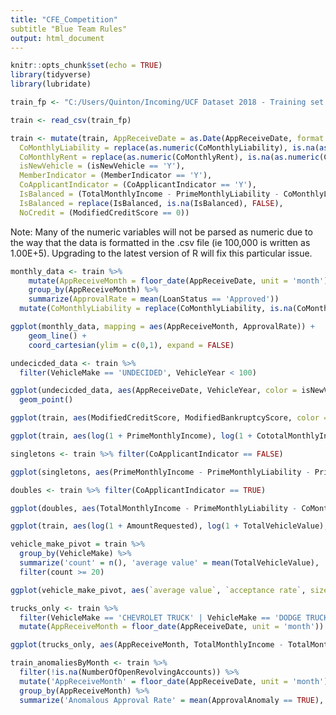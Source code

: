 ```yaml
---
title: "CFE_Competition"
subtitle "Blue Team Rules"
output: html_document
---
```


```r
knitr::opts_chunk$set(echo = TRUE)
library(tidyverse)
library(lubridate)
```

```r
train_fp <- "C:/Users/Quinton/Incoming/UCF Dataset 2018 - Training set.csv"		#The filepath of the training data
```

```r
train <- read_csv(train_fp)
```

```r
train <- mutate(train, AppReceiveDate = as.Date(AppReceiveDate, format = '%m/%d/%Y'),
  CoMonthlyLiability = replace(as.numeric(CoMonthlyLiability), is.na(as.numeric(CoMonthlyLiability)), 0),
  CoMonthlyRent = replace(as.numeric(CoMonthlyRent), is.na(as.numeric(CoMonthlyRent)), 0),
  isNewVehicle = (isNewVehicle == 'Y'),
  MemberIndicator = (MemberIndicator == 'Y'),
  CoApplicantIndicator = (CoApplicantIndicator == 'Y'),
  IsBalanced = (TotalMonthlyIncome - PrimeMonthlyLiability - CoMonthlyLiability - PrimeMonthlyRent - CoMonthlyRent - TotalMonthlyDebtBeforeLoan - EstimatedMonthlyPayment > 0),
  IsBalanced = replace(IsBalanced, is.na(IsBalanced), FALSE),
  NoCredit = (ModifiedCreditScore == 0))
```
Note: Many of the numeric variables will not be parsed as numeric due to the way that the data is formatted in the .csv file (ie 100,000 is written as 1.00E+5). Upgrading to the latest version of R will fix this particular issue.

```r
monthly_data <- train %>%
	mutate(AppReceiveMonth = floor_date(AppReceiveDate, unit = 'month')) %>%
	group_by(AppReceiveMonth) %>%
	summarize(ApprovalRate = mean(LoanStatus == 'Approved'))
  mutate(CoMonthlyLiability = replace(CoMonthlyLiability, is.na(CoMonthlyLiability), 0), CoMonthlyRent = replace(CoMonthlyRent, is.na(CoMonthlyRent), 0))

ggplot(monthly_data, mapping = aes(AppReceiveMonth, ApprovalRate)) +
	geom_line() +
	coord_cartesian(ylim = c(0,1), expand = FALSE)
```

```r
undecicded_data <- train %>%
  filter(VehicleMake == 'UNDECIDED', VehicleYear < 100)

ggplot(undecicded_data, aes(AppReceiveDate, VehicleYear, color = isNewVehicle)) +
  geom_point()
```

```r
ggplot(train, aes(ModifiedCreditScore, ModifiedBankruptcyScore, color = LoanStatus)) + geom_point()
```

```r
ggplot(train, aes(log(1 + PrimeMonthlyIncome), log(1 + CototalMonthlyIncome), color = LoanStatus)) + geom_point()
```

```r
singletons <- train %>% filter(CoApplicantIndicator == FALSE)

ggplot(singletons, aes(PrimeMonthlyIncome - PrimeMonthlyLiability - PrimeMonthlyRent - TotalMonthlyDebtBeforeLoan, AmountRequested, color = LoanStatus)) + geom_point() + ylim(0, 150000) + xlim(-100000, 100000)
```

```r
doubles <- train %>% filter(CoApplicantIndicator == TRUE)

ggplot(doubles, aes(TotalMonthlyIncome - PrimeMonthlyLiability - CoMonthlyLiability - PrimeMonthlyRent - CoMonthlyLiability - TotalMonthlyDebtBeforeLoan, AmountRequested, color = LoanStatus)) + geom_point() + ylim(0, 150000) + xlim(-100000, 100000)
```

```r
ggplot(train, aes(log(1 + AmountRequested), log(1 + TotalVehicleValue), color = LoanStatus)) + geom_point()
```

```r
vehicle_make_pivot = train %>%
  group_by(VehicleMake) %>%
  summarize('count' = n(), 'average value' = mean(TotalVehicleValue), 'average mileage' = mean(VehicleMileage), 'member proportion' = mean(MemberIndicator == TRUE), 'acceptance rate' = mean(LoanStatus == 'Approved')) %>%
  filter(count >= 20)

ggplot(vehicle_make_pivot, aes(`average value`, `acceptance rate`, size = count)) + geom_point()
```

```r
trucks_only <- train %>%
  filter(VehicleMake == 'CHEVROLET TRUCK' | VehicleMake == 'DODGE TRUCK' | VehicleMake == 'FORD TRUCK') %>%
  mutate(AppReceiveMonth = floor_date(AppReceiveDate, unit = 'month'))

ggplot(trucks_only, aes(AppReceiveMonth, TotalMonthlyIncome - TotalMonthlyDebtBeforeLoan - PrimeMonthlyRent - PrimeMonthlyLiability, color = VehicleMake, shape = LoanStatus)) + geom_point()
```

```r
train_anomaliesByMonth <- train %>%
  filter(!is.na(NumberOfOpenRevolvingAccounts)) %>%
  mutate('AppReceiveMonth' = floor_date(AppReceiveDate, unit = 'month'), 'EstimatedNet' = TotalMonthlyIncome - PrimeMonthlyLiability - CoMonthlyLiability - PrimeMonthlyRent - CoMonthlyRent - TotalMonthlyDebtBeforeLoan - EstimatedMonthlyPayment, 'DenialAnomaly' = (EstimatedNet > 0 & ModifiedCreditScore >= 650 & LoanStatus == 'Declined'), 'ApprovalAnomaly' = ((EstimatedNet <= 0 | ModifiedCreditScore < 650) & LoanStatus == 'Approved')) %>%
  group_by(AppReceiveMonth) %>%
  summarize('Anomalous Approval Rate' = mean(ApprovalAnomaly == TRUE), 'Anomalous Denial Rate' = mean(DenialAnomaly == TRUE))
```